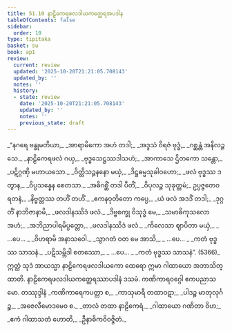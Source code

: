 ```yaml
---
title: 51.10 နာဠိကေရဖလဒါယကတ္ထေရအပဒါန
tableOfContents: false
sidebar:
  order: 10
type: tipitaka
basket: su
book: ap1
review:
  current: review
  updated: '2025-10-20T21:21:05.708143'
  updated_by: ''
  notes: ''
  history:
  - state: review
    date: '2025-10-20T21:21:05.708143'
    updated_by: ''
    notes: ''
    previous_state: draft
---
```



<DynamicBreadcrumb />


<ReviewStatus review={frontmatter.review} showDetails={true} />

<HypothesisAnnotation frontmatter={frontmatter} />

<Division number="91" book="ap1" e="ch" v="20" p="436">

<Paragraph number="6676" type="verses" book="ap1">
_“နဂရေ ဗန္ဓုမတိယာ,_  
_အာရာမိကော အဟံ တဒါ;_  
_အဒ္ဒသံ ဝိရဇံ ဗုဒ္ဓံ,_  
_ဂစ္ဆန္တံ အနိလဉ္ဇသေ._  

</Paragraph>

</Division>
<Division number="92" book="ap1" e="ch" v="20" p="436">

<Paragraph number="6677" type="verses" book="ap1">
_နာဠိကေရဖလံ ဂယှ,_  
_ဗုဒ္ဓသေဋ္ဌဿဒါသဟံ;_  
_အာကာသေ ဌိတကော သန္တော,_  
_ပဋိဂ္ဂဏှိ မဟာယသော._  

</Paragraph>

</Division>
<Division number="93" book="ap1" e="ch" v="20" p="436">

<Paragraph number="6678" type="verses" book="ap1">
_ဝိတ္တိသဉ္ဇနနော မယှံ,_  
_ဒိဋ္ဌဓမ္မသုခါဝဟော;_  
_ဖလံ ဗုဒ္ဓဿ ဒတွာန,_  
_ဝိပ္ပသန္နေန စေတသာ._  

</Paragraph>

</Division>
<Division number="94" book="ap1" e="ch" v="20" p="436">

<Paragraph number="6679" type="verses" book="ap1">
_အဓိဂစ္ဆိံ တဒါ ပီတိံ,_  
_ဝိပုလဉ္စ သုခုတ္တမံ;_  
ဥပ္ပဇ္ဇတေဝ ရတနံ,_  
_နိဗ္ဗတ္တဿ တဟိံ တဟိံ._  

</Paragraph>

</Division>
<Division number="95" book="ap1" e="ch" v="20" p="436">

<Paragraph number="6680" type="verses" book="ap1">
_ဧကနဝုတိတော ကပ္ပေ,_  
_ယံ ဖလံ အဒဒိံ တဒါ;_  
_ဒုဂ္ဂတိံ နာဘိဇာနာမိ,_  
_ဖလဒါနဿိဒံ ဖလံ._  

</Paragraph>

</Division>
<Division number="96" book="ap1" e="ch" v="20" p="436">

<Paragraph number="6681" type="verses" book="ap1">
_ဒိဗ္ဗစက္ခု ဝိသုဒ္ဓံ မေ,_  
_သမာဓိကုသလော အဟံ;_  
_အဘိညာပါရမိပ္ပတ္တော,_  
_ဖလဒါနဿိဒံ ဖလံ._  

</Paragraph>

</Division>
<Division number="97" book="ap1" e="ch" v="20" p="437">

<Paragraph number="6682" type="verses" book="ap1">
_ကိလေသာ ဈာပိတာ မယှံ,_  
_ …ပေ… _  
_ဝိဟရာမိ အနာသဝေါ._  

</Paragraph>

</Division>
<Division number="98" book="ap1" e="ch" v="20" p="437">

<Paragraph number="6683" type="verses" book="ap1">
_သွာဂတံ ဝတ မေ အာသိ,_  
_ …ပေ… _  
_ကတံ ဗုဒ္ဓဿ သာသနံ._  

</Paragraph>

</Division>
<Division number="99" book="ap1" e="ch" v="20" p="437">

<Paragraph number="6684" type="verses" book="ap1">
_ပဋိသမ္ဘိဒါ စတဿော,_  
_ …ပေ… _  
_ကတံ ဗုဒ္ဓဿ သာသနံ”. (5366)_  

</Paragraph>

<Paragraph number="6685" book="ap1">
ဣတ္ထံ သုဒံ အာယသ္မာ နာဠိကေရဖလဒါယကော ထေရော ဣမာ ဂါထာယော အဘာသိတ္ထာတိ.

</Paragraph>
</Division>

<Paragraph number="6686" type="center" book="ap1">
နာဠိကေရဖလဒါယကတ္ထေရဿာပဒါနံ ဒသမံ.



</Paragraph>

<Paragraph number="6687" type="center" book="ap1">
ကဏိကာရဝဂ္ဂေါ ဧကပညာသမော.



</Paragraph>

<Paragraph number="6688" type="center" book="ap1">
တဿုဒ္ဒါနံ


</Paragraph>

<Paragraph number="6689" type="verses" book="ap1">
_ကဏိကာရေကပတ္တာ စ,_  
_ကာသုမာရီ တထာဝဋာ;_  
_ပါဒဉ္စ မာတုလုင်္ဂဉ္စ,_  
_အဇေလီမောဒမေဝ စ._  

</Paragraph>

<Paragraph number="6690" type="verses" book="ap1">
_တာလံ တထာ နာဠိကေရံ,_  
_ဂါထာယော ဂဏိတာ ဝိဟ;_  
_ဧကံ ဂါထာသတံ ဟောတိ,_  
_ဦနာဓိကဝိဝဇ္ဇိတံ._
</Paragraph>